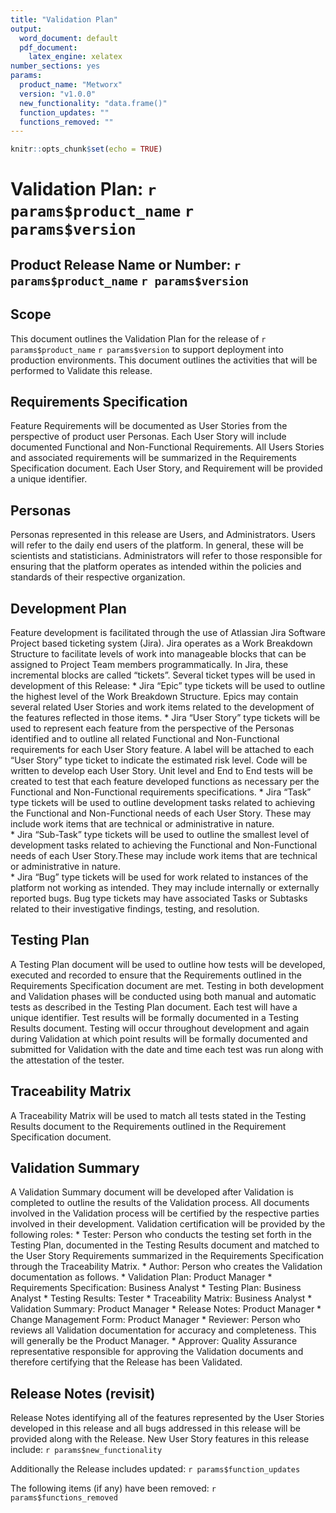 ```yaml
---
title: "Validation Plan"
output:
  word_document: default
  pdf_document:
    latex_engine: xelatex
number_sections: yes
params:
  product_name: "Metworx"
  version: "v1.0.0"
  new_functionality: "data.frame()"
  function_updates: ""
  functions_removed: ""
---
```


```r
knitr::opts_chunk$set(echo = TRUE)
```

# Validation Plan: `r params$product_name` `r params$version`

## Product Release Name or Number: `r params$product_name` `r params$version`

## Scope
This document outlines the Validation Plan for the release of `r params$product_name` `r params$version` to support deployment into production environments.  This document outlines the activities that will be performed to Validate this release.


## Requirements Specification
Feature Requirements will be documented as User Stories from the perspective of product user Personas. Each User Story will include documented Functional and Non-Functional Requirements. All Users Stories and associated requirements will be summarized in the Requirements Specification document. Each User Story, and Requirement will be provided a unique identifier. 


## Personas
Personas represented in this release are Users, and Administrators. Users will refer to the daily end users of the platform. In general, these will be scientists and statisticians. Administrators will refer to those responsible for ensuring that the platform operates as intended within the policies and standards of their respective organization.


## Development Plan
Feature development is facilitated through the use of Atlassian Jira Software Project based ticketing system (Jira). Jira operates as a Work Breakdown Structure to facilitate levels of work into manageable blocks that can be assigned to Project Team members programmatically. In Jira, these incremental blocks are called “tickets”. Several ticket types will be used in development of this Release:
 * Jira “Epic” type tickets will be used to outline the highest level of the Work Breakdown Structure. Epics may contain several related User Stories and work items related to the development of the features reflected in those items. 
 * Jira “User Story” type tickets will be used to represent each feature from the perspective of the Personas identified and to outline all related Functional and Non-Functional requirements for each User Story feature.  A label will be attached to each “User Story” type ticket to indicate the estimated risk level.  Code will be written to develop each User Story. Unit level and End to End tests will be created to test that each feature developed functions as necessary per the Functional and Non-Functional requirements specifications. 
 * Jira “Task” type tickets will be used to outline development tasks related to achieving the Functional and Non-Functional needs of each User Story. These may include work items that are technical or administrative in nature.  
 * Jira “Sub-Task” type tickets will be used to outline the smallest level of development tasks related to achieving the Functional and Non-Functional needs of each User Story.These may include work items that are technical or administrative in nature.  
 * Jira “Bug” type tickets will be used for work related to instances of the platform not working as intended. They may include internally or externally reported bugs. Bug type tickets may have associated Tasks or Subtasks related to their investigative findings, testing, and resolution. 
 


## Testing Plan
A Testing Plan document will be used to outline how tests will be developed, executed and recorded to ensure that the Requirements outlined in the Requirements Specification document are met. Testing in both development and Validation phases will be conducted using both manual and automatic tests as described in the Testing Plan document. Each test will have a unique identifier. Test results will be formally documented in a Testing Results document. Testing will occur throughout development and again during Validation at which point results will be formally documented and submitted for Validation with the date and time each test was run along with the attestation of the tester.


## Traceability Matrix
A Traceability Matrix will be used to match all tests stated in the Testing Results document to the Requirements outlined in the Requirement Specification document.


## Validation Summary
A Validation Summary document will be developed after Validation is completed to outline the results of the Validation process. All documents involved in the Validation process will be certified by the respective parties involved in their development. Validation certification will be provided by the following roles:
 * Tester: Person who conducts the testing set forth in the Testing Plan, documented in the Testing Results document and matched to the User Story Requirements summarized in the Requirements Specification through the Traceability Matrix. 
 * Author: Person who creates the Validation documentation as follows.
    * Validation Plan: Product Manager
    * Requirements Specification: Business Analyst
    * Testing Plan: Business Analyst
    * Testing Results: Tester
    * Traceability Matrix: Business Analyst
    * Validation Summary: Product Manager
    * Release Notes: Product Manager
    * Change Management Form: Product Manager
 * Reviewer: Person who reviews all Validation documentation for accuracy and completeness. This will generally be the Product Manager.
 * Approver: Quality Assurance representative responsible for approving the Validation documents and therefore certifying that the Release has been Validated. 


## Release Notes (revisit)
Release Notes identifying all of the features represented by the User Stories developed in this release and all bugs addressed in this release will be provided along with the Release. New User Story features in this release include:
`r params$new_functionality`

Additionally the Release includes updated:
`r params$function_updates`

The following items (if any) have been removed:
`r params$functions_removed`

<!-- ## To add:  -->
<!-- User Stories -->
<!-- {Story Category/Epic} -->
<!-- As a {Role}, I want {Functionality} -->

<!-- Bug Addressed -->
<!-- {Insert Bug description} -->

